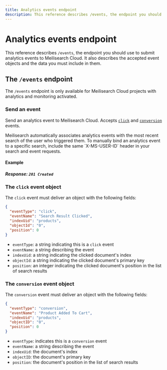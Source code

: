 ```yaml
---
title: Analytics events endpoint
description: This reference describes /events, the endpoint you should use to submit analytics events to Meilisearch Cloud. It also describes the accepted event objects and the data you must include in them.
---
```


# Analytics events endpoint

This reference describes `/events`, the endpoint you should use to submit analytics events to Meilisearch Cloud. It also describes the accepted event objects and the data you must include in them.

## The `/events` endpoint

The `/events` endpoint is only available for Meilisearch Cloud projects with analytics and monitoring activated.

### Send an event

<RouteHighlighter method="POST" route="https://edge.meilisearch.com/events"/>

Send an analytics event to Meilisearch Cloud. Accepts [`click`](#the-click-event-object) and [`conversion`](#the-conversion-event-object) events.

<Capsule intent="tip" title="Binding analytics events to a search">
Meilisearch automatically associates analytics events with the most recent search of the user who triggered them. To manually bind an analytics event to a specific search, include the same `X-MS-USER-ID` header in your search and event requests.
</Capsule>

#### Example

<CodeSamples id="analytics_event_click_1" />

##### Response: `201 Created`

### The `click` event object

The `click` event must deliver an object with the following fields:

```json
{
  "eventType": "click",
  "eventName": "Search Result Clicked",
  "indexUid": "products",
  "objectId": "0",
  "position": 0
}
```

- `eventType`: a string indicating this is a `click` event
- `eventName`: a string describing the event
- `indexUid`: a string indicating the clicked document's index
- `objectId`: a string indicating the clicked document's primary key
- `position`: an integer indicating the clicked document's position in the list of search results

### The `conversion` event object

The `conversion` event must deliver an object with the following fields:

```json
{
  "eventType": "conversion",
  "eventName": "Product Added To Cart",
  "indexUid": "products",
  "objectID": "0",
  "position": 0
}
```

- `eventType`: indicates this is a `conversion` event
- `eventName`: a string describing the event
- `indexUid`: the document's index
- `objectID`: the document's primary key
- `position`: the document's position in the list of search results
